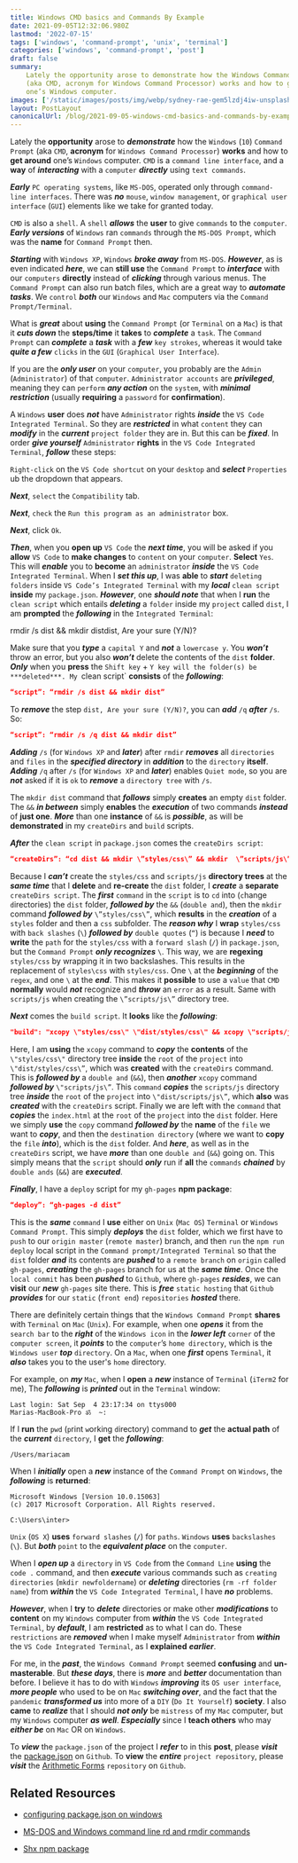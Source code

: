 ```yaml
---
title: Windows CMD basics and Commands By Example
date: 2021-09-05T12:32:06.980Z
lastmod: '2022-07-15'
tags: ['windows', 'command-prompt', 'unix', 'terminal']
categories: ['windows', 'command-prompt', 'post']
draft: false
summary:
    Lately the opportunity arose to demonstrate how the Windows Command Prompt
    (aka CMD, acronym for Windows Command Processor) works and how to get around
    one’s Windows computer.
images: ['/static/images/posts/img/webp/sydney-rae-gem5lzdj4iw-unsplash.webp']
layout: PostLayout
canonicalUrl: /blog/2021-09-05-windows-cmd-basics-and-commands-by-example
---
```


<Unsplash
	src="/static/images/posts/img/webp/sydney-rae-gem5lzdj4iw-unsplash.webp"
	author="Sydney Rae"
	alt="Windows CMD basics and Commands By Example"
	srcUrl="https://unsplash.com/photos/geM5lzDj4Iw"
	authorUrl="https://unsplash.com/@srz"
/>

Lately the **opportunity** arose to **_demonstrate_** how the `Windows` (`10`)
`Command Prompt` (aka `CMD`, **acronym** for `Windows Command Processor`)
**works** and how to **get around** one’s `Windows` computer. `CMD` is a
`command line interface`, and a **way** of **_interacting_** with a `computer`
**_directly_** using `text commands`.

**_Early_** `PC operating systems`, like `MS-DOS`, operated only through
`command-line interfaces`. There was **_no_** `mouse`, `window management`, or
`graphical user interface` (`GUI`) elements like we take for granted today.

`CMD` is also a `shell`. A `shell` **_allows_** the **user** to give `commands`
to the `computer`. **_Early versions_** of `Windows` ran `commands` through the
`MS-DOS Prompt`, which was the **name** for `Command Prompt` then.

**_Starting_** with `Windows XP`, `Windows` **_broke away_** from `MS-DOS`.
**_However_**, as is even indicated **_here_**, we can **still use** the
`Command Prompt` to **_interface_** with our `computers` **directly** instead of
**_clicking_** through various menus. The `Command Prompt` can also run batch
files, which are a great way to **_automate tasks_**. We `control` **_both_**
our `Windows` and `Mac` computers via the `Command Prompt/Terminal`.

What is **_great_** about **using** the `Command Prompt` (or `Terminal` on a
`Mac`) is that it **_cuts down_** the **steps/time** it **takes** to
**_complete_** a `task`. The `Command Prompt` can **_complete_** a **_task_**
with a **_few_** `key strokes`, whereas it would take **_quite a few_** `clicks`
in the `GUI` (`Graphical User Interface`).

If you are the **_only user_** on your `computer`, you probably are the `Admin`
(`Administrator`) of that `computer`. `Administrator accounts` are
**_privileged_**, meaning they can `perform` **_any action_** on the `system`,
with **_minimal restriction_** (usually **requiring** a `password` for
**confirmation**).

A `Windows` **user** does **_not_** have `Administrator` rights **_inside_** the
`VS Code Integrated Terminal`. So they are **_restricted_** in what `content`
they can **_modify_** in the **_current_** `project folder` they are in. But
this can be **_fixed_**. In order **_give yourself_** `Administrator` **rights**
in the `VS Code Integrated Terminal`, **_follow_** these steps:

`Right-click` on the `VS Code shortcut` on your `desktop` and **_select_**
`Properties` ub the dropdown that appears.

**_Next_**, `select` the `Compatibility` tab.

**_Next_**, `check` the `Run this program as an administrator` box.

**_Next_**, click `Ok`.

**_Then_**, when you **open up** `VS Code` the **_next time_**, you will be
asked if you **allow** `VS Code` to **make changes** to `content` on your
`computer`. **Select** `Yes`. This will **_enable_** you to **become** an
`administrator` **_inside_** the `VS Code Integrated Terminal`. When I **_set
this up_**, I was **able** to **_start_** `deleting folders` inside
`VS Code’s Integrated Terminal` with my **_local_** `clean script` **inside** my
`package.json`. **_However_**, one **_should note_** that when I **run** the
`clean script` which entails **_deleting_** a `folder` inside my `project`
called `dist`, I am **prompted** the **_following_** in the
`Integrated Terminal`:

rmdir /s dist && mkdir distdist, Are your sure (Y/N)?

Make sure that you **_type_** a `capital Y` and **_not_** a `lowercase y`. You
**_won’t_** throw an error, but you also **_won’t_** delete the contents of the
`dist` **folder**. **_Only_** when you **press** the `Shift key` +
`Y key will the folder(s) be ***deleted***. My `clean script` **consists** of
the **_following_**:

```json
“script”: “rmdir /s dist && mkdir dist”
```

To **_remove_** the step `dist, Are your sure (Y/N)?`, you can **_add_** `/q`
**_after_** `/s`. So:

```json
“script”: “rmdir /s /q dist && mkdir dist”
```

**_Adding_** `/s` (for `Windows XP` and **_later_**) after `rmdir` **_removes_**
all `directories` and `files` in the **_specified directory_** in **_addition_**
to the `directory` **itself**. **_Adding_** `/q` after `/s` (for `Windows XP`
and **_later_**) enables `Quiet mode`, so you are **_not_** asked if it is `ok`
to **_remove_** a `directory tree` with `/s`.

The `mkdir dist` command that **_follows_** simply **creates** an empty `dist`
folder. The `&&` **_in between_** simply **enables** the **_execution_** of two
commands **_instead_** of **just one**. **_More_** than one **instance** of `&&`
is **_possible_**, as will be **demonstrated** in my `createDirs` and `build`
scripts.

**_After_** the `clean script` in `package.json` comes the `createDirs script`:

```json
“createDirs”: “cd dist && mkdir \”styles/css\” && mkdir  \”scripts/js\””
```

Because I **_can’t_** create the `styles/css` and `scripts/js` **directory
trees** at the **_same time_** that I **delete** and **re-create** the `dist`
folder, I **_create_** a **separate** `createDirs script`. The **_first_**
`command` in the `script` is to `cd` into (`c`hange `d`irectories) the `dist`
folder, **_followed by_** the `&&` (`double and`), then the `mkdir` command
**_followed by_** `\”styles/css\”`, which **results** in the **_creation_** of a
`styles` folder and then a `css` subfolder. The **_reason why_** I **wrap**
`styles/css` with `back slashes` (`\`) **_followed by_** `double quotes` (`“`)
is because I **_need_** to **write** the `path` for the `styles/css` with a
`forward slash` (`/`) in `package.json`, but the `Command Prompt` **_only
recognizes_** `\`. This way, we are **regexing** `styles/css` by wrapping it in
two backslashes. This results in the replacement of `styles\css` with
`styles/css`. One `\` at the **_beginning_** of the `regex`, and one `\` at the
**_end_**. This makes it **possible** to use a `value` that `CMD` **normally**
would **_not_** recognize and **_throw_** an `error` as a result. Same with
`scripts/js` when creating the `\”scripts/js\”` directory tree.

**_Next_** comes the `build script`. It **looks** like the **_following_**:

```json
"build": "xcopy \"styles/css\" \"dist/styles/css\" && xcopy \"scripts/js\" \"dist/scripts/js\" && copy index.html dist"
```

Here, I am **using** the `xcopy` command to **_copy_** the **contents** of the
`\"styles/css\"` directory tree **inside** the `root` of the `project` into
`\"dist/styles/css\”`, which was **created** with the `createDirs` command. This
is **_followed by_** a `double and` (`&&`), then **_another_** `xcopy` command
**_followed by_** `\"scripts/js\”`. This `command` **_copies_** the `scripts/js`
directory tree **_inside_** the `root` of the `project` into
`\"dist/scripts/js\”`, which **also** was **_created_** with the `createDirs`
script. Finally we are left with the `command` that **_copies_** the
`index.html` at the `root` of the `project` into the `dist` folder. Here we
simply **use** the `copy` command **_followed by_** the **name** of the `file`
we want to **_copy_**, and then the `destination directory` (where we want to
**copy** the `file` **_into_**), which is the `dist` folder. And **_here_**, as
well as in the `createDirs` script, we have **_more_** than one `double and`
(`&&`) going on. This simply means that the `script` should **_only_** run if
**all** the `commands` **_chained_** by `double ands` (`&&`) are **_executed_**.

**_Finally_**, I have a `deploy` script for my `gh-pages` **npm package**:

```json
“deploy”: “gh-pages -d dist”
```

This is the **_same_** `command` I **use** either on `Unix` (`Mac OS`)
`Terminal` or `Windows Command Prompt`. This simply **_deploys_** the `dist`
folder, which we first have to `push` to our `origin master` (`remote master`)
branch, and then `run` the `npm run deploy` local script in the
`Command prompt/Integrated Terminal` so that the `dist` folder **_and_** its
contents are **_pushed_** to a `remote branch` on `origin` called `gh-pages`,
**_creating_** the `gh-pages` branch for us at the **_same time_**. Once the
`local commit` has been **_pushed_** to `Github`, where `gh-pages`
**_resides_**, we can **visit** our **_new_** `gh-pages` site there. This is
**_free_** `static hosting` that `Github` **_provides_** for our `static`
(`front end`) `repositories` **_hosted_** there.

There are definitely certain things that the `Windows Command Prompt` **shares**
with `Terminal` on `Mac` (`Unix`). For example, when one **_opens_** it from the
`search bar` to the **_right_** of the `Windows icon` in the **_lower left_**
`corner` of the `computer screen`, it **_points_** to the `computer`’s
`home directory`, which is the `Windows user` **_top_** `directory`. On a `Mac`,
when one **_first_** opens `Terminal`, it **_also_** takes you to the user's
`home` directory.

For example, on **_my_** `Mac`, when I **open** a **_new_** instance of
`Terminal` (`iTerm2` for me), The **_following_** is **_printed_** out in the
`Terminal` window:

```shell
Last login: Sat Sep  4 23:17:34 on ttys000
Marias-MacBook-Pro ॐ  ~:
```

If I **run** the `pwd` (`p`rint `w`orking `d`irectory) command to **_get_** the
**actual path** of the **_current_** `directory`, I **get** the **_following_**:

```shell
/Users/mariacam
```

When I **_initially_** open a **_new_** instance of the `Command Prompt` on
`Windows`, the **_following_** is **returned**:

```shell
Microsoft Windows [Version 10.0.15063]
(c) 2017 Microsoft Corporation. All Rights reserved.

C:\Users\inter>
```

`Unix` (`OS X`) **uses** `forward slashes` (`/`) for `paths`. `Windows` **uses**
`backslashes` (`\`). But **_both_** `point` to the **_equivalent place_** on the
`computer`.

When I **_open up_** a `directory` in `VS Code` from the `Command Line`
**using** the `code .` command, and then **_execute_** various commands such as
`creating directories` (`mkdir newfoldername`) or **_deleting_** directories
(`rm -rf folder name`) from **_within_** the `VS Code Integrated Terminal`, I
have **_no_** problems.

**_However_**, when I **try** to **_delete_** directories or make other
**_modifications_** to **content** on my `Windows` computer from **_within_**
the `VS Code Integrated Terminal`, by **_default_**, I am **restricted** as to
what I can do. These `restrictions` are **_removed_** when I make myself
`Administrator` from **_within_** the `VS Code Integrated Terminal`, as I
**explained** **_earlier_**.

For me, in the **_past_**, the `Windows Command Prompt` seemed **confusing** and
**un-masterable**. But **_these days_**, there is **_more_** and **_better_**
documentation than before. I believe it has to do with `Windows` **_improving_**
its `OS user interface`, **_more people_** who used to be on `Mac` **_switching
over_**, and the fact that the `pandemic` **_transformed us_** into more of a
`DIY` (`Do It Yourself`) **society**. I also **came** to **_realize_** that I
should **_not only_** be `mistress` of my `Mac` computer, but my `Windows`
computer **_as well_**. **_Especially_** since I **teach others** who may
**_either be_** on `Mac` OR on `Windows`.

To **_view_** the `package.json` of the project I **_refer_** to in this
**post**, please **_visit_** the
[package.json](https://github.com/mariadorothea/arithmetic-forms/blob/master/package.json)
on `Github`. To **view** the **_entire_** `project repository`, please
**_visit_** the
[Arithmetic Forms](https://github.com/mariadorothea/arithmetic-forms)
`repository` on `Github`.

## Related Resources

-   [configuring package.json on windows](https://stackoverflow.com/questions/50696920/configuring-package-json-on-windows?utm_source=pocket_mylist)

-   [MS-DOS and Windows command line rd and rmdir commands](https://www.computerhope.com/rmdirhlp.htm)

-   [Shx npm package](https://github.com/shelljs/shx)
